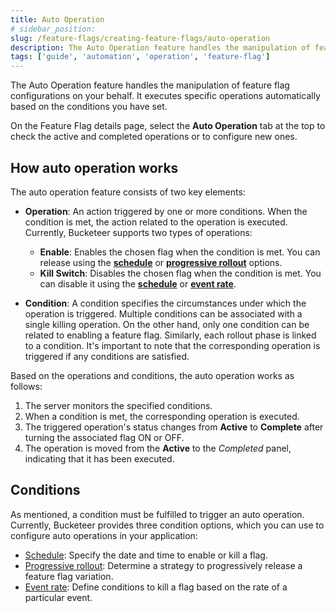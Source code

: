 ```yaml
---
title: Auto Operation
# sidebar_position:
slug: /feature-flags/creating-feature-flags/auto-operation
description: The Auto Operation feature handles the manipulation of feature flag configurations on your behalf. It executes specific operations automatically based on the conditions set by the user.
tags: ['guide', 'automation', 'operation', 'feature-flag']
---
```



The Auto Operation feature handles the manipulation of feature flag configurations on your behalf. It executes specific operations automatically based on the conditions you have set.

On the Feature Flag details page, select the **Auto Operation** tab at the top to check the active and completed operations or to configure new ones.

## How auto operation works

The auto operation feature consists of two key elements:

- **Operation**: An action triggered by one or more conditions. When the condition is met, the action related to the operation is executed. Currently, Bucketeer supports two types of operations:

  - **Enable**: Enables the chosen flag when the condition is met. You can release using the **[schedule](/feature-flags/creating-feature-flags/auto-operation/schedule)** or **[progressive rollout](/feature-flags/creating-feature-flags/auto-operation/rollout)** options.
  - **Kill Switch**: Disables the chosen flag when the condition is met. You can disable it using the **[schedule](/feature-flags/creating-feature-flags/auto-operation/schedule)** or **[event rate](/feature-flags/creating-feature-flags/auto-operation/event-rate)**.

- **Condition**: A condition specifies the circumstances under which the operation is triggered. Multiple conditions can be associated with a single killing operation. On the other hand, only one condition can be related to enabling a feature flag. Similarly, each rollout phase is linked to a condition. It's important to note that the corresponding operation is triggered if any conditions are satisfied.

Based on the operations and conditions, the auto operation works as follows:

1. The server monitors the specified conditions.
2. When a condition is met, the corresponding operation is executed.
3. The triggered operation's status changes from **Active** to **Complete** after turning the associated flag ON or OFF.
4. The operation is moved from the **Active** to the *Completed* panel, indicating that it has been executed.

## Conditions

As mentioned, a condition must be fulfilled to trigger an auto operation. Currently, Bucketeer provides three condition options, which you can use to configure auto operations in your application:

- [Schedule](/feature-flags/creating-feature-flags/auto-operation/schedule): Specify the date and time to enable or kill a flag.
- [Progressive rollout](/feature-flags/creating-feature-flags/auto-operation/rollout): Determine a strategy to progressively release a feature flag variation.
- [Event rate](/feature-flags/creating-feature-flags/auto-operation/event-rate): Define conditions to kill a flag based on the rate of a particular event.

